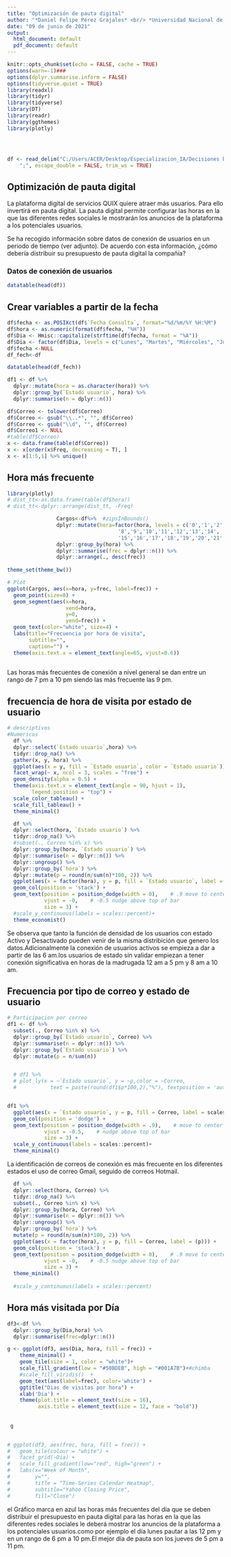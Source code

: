 ```yaml
---
title: "Optimización de pauta digital"
author: "*Daniel Felipe Pérez Grajales* <br/> *Universidad Nacional de Colombia - Sede Medellín* <br/><br/> *Efraín Galvis Amaya* <br/> *Universidad Nacional de Colombia - Sede Medellín* <br/> <br/> **Profesor**: *Juan David Ospina Arango* <br/> *Universidad Nacional de Colombia - Sede Medellín* <br/> *Departamento de Ciencias de la Computación y de la Decisión* <br/> *Decisiones bajo incertidumbre (Optimización para aprendizaje de máquina)*"
date: "09 de junio de 2021"
output:
  html_document: default
  pdf_document: default
---
```


```r
knitr::opts_chunk$set(echo = FALSE, cache = TRUE)
options(warn=-1)###
options(dplyr.summarise.inform = FALSE)
options(tidyverse.quiet = TRUE)
library(readxl)
library(tidyr)
library(tidyverse)
library(DT)
library(readr)
library(ggthemes)
library(plotly)




df <- read_delim("C:/Users/ACER/Desktop/Especializacion_IA/Decisiones bajo incertidumbre/Tareas/Actividad5/datos_horas_conexion.csv", 
    ";", escape_double = FALSE, trim_ws = TRUE)

```

## Optimización de pauta digital

La plataforma digital de servicios QUIX quiere atraer más usuarios. Para ello invertirá en pauta digital. La pauta digital permite configurar las horas en la que las diferentes redes sociales le mostrarán los anuncios de la plataforma a los potenciales usuarios. 


Se ha recogido información sobre datos de conexión de usuarios en un periodo de tiempo (ver adjunto). De acuerdo con esta información, ¿cómo debería distribuir su presupuesto de pauta digital la compañía?

### Datos de conexión de usuarios

```r

datatable(head(df))

```

## Crear variables a partir de la fecha

```r
df$fecha <- as.POSIXct(df$`Fecha Consulta`, format="%d/%m/%Y %H:%M")
df$hora <- as.numeric(format(df$fecha, "%H"))
df$Dia <- Hmisc::capitalize(strftime(df$fecha, format = "%A"))
df$Dia <- factor(df$Dia, levels = c("Lunes", "Martes", "Miércoles", "Jueves", "Viernes", "Sábado", "Domingo"))
df$fecha <-NULL
df_fech<-df
```

```r
datatable(head(df_fech))
```

```r
df1 <- df %>%
  dplyr::mutate(hora = as.character(hora)) %>%
  dplyr::group_by(`Estado usuario`, hora) %>%
  dplyr::summarise(n = dplyr::n())

df$Correo <- tolower(df$Correo)
df$Correo <- gsub("\\..*", "", df$Correo)
df$Correo <- gsub("\\d", "", df$Correo)
df$Correo1 <- NULL
#table(df$Correo)
x <- data.frame(table(df$Correo))
x <- x[order(x$Freq, decreasing = T), ]
x <- x[1:5,1] %>% unique()
```

## Hora más frecuente 

```r
library(plotly)
# dist_tt<-as.data.frame(table(df$hora))
# dist_tt<-dplyr::arrange(dist_tt, -Freq)

                Cargos<-df%>%  #zipsInBounds()
                dplyr::mutate(hora=factor(hora, levels = c('0','1','2','3','4','5','6','7',
                                    '8','9','10','11','12','13','14',
                                    '15','16','17','18','19','20','21','22','23'))) %>% 
                dplyr::group_by(hora) %>%
                dplyr::summarise(frec = dplyr::n()) %>%
                dplyr::arrange(., desc(frec))
              
theme_set(theme_bw())

# Plot
ggplot(Cargos, aes(x=hora, y=frec, label=frec)) + 
  geom_point(size=8) + 
  geom_segment(aes(x=hora, 
                   xend=hora, 
                   y=0, 
                   yend=frec)) + 
  geom_text(color="white", size=4) +
  labs(title="Frecuencia por hora de visita", 
       subtitle="", 
       caption="") + 
  theme(axis.text.x = element_text(angle=65, vjust=0.6))
 
```

Las horas más frecuentes de conexión a nivel general se dan entre un rango de 7 pm a 10 pm siendo las más frecuente las 9 pm.

## frecuencia de hora de visita por estado de usuario

```r
# descriptivos
#Numericos
  df %>%
  dplyr::select(`Estado usuario`,hora) %>%
  tidyr::drop_na() %>%
  gather(x, y, hora) %>%
  ggplot(aes(x = y, fill = `Estado usuario`, color = `Estado usuario`)) +
  facet_wrap(~ x, ncol = 3, scales = "free") +
  geom_density(alpha = 0.5) +
  theme(axis.text.x = element_text(angle = 90, hjust = 1),
        legend.position = "top") +
  scale_color_tableau() +
  scale_fill_tableau() +
  theme_minimal()

```

```r

  df %>%
  dplyr::select(hora, `Estado usuario`) %>%
  tidyr::drop_na() %>%
  #subset(., Correo %in% x) %>%
  dplyr::group_by(hora, `Estado usuario`) %>%
  dplyr::summarise(n = dplyr::n()) %>%
  dplyr::ungroup() %>%
  dplyr::group_by(`hora`) %>%
  dplyr::mutate(p = round(n/sum(n)*100, 2)) %>%
  ggplot(aes(x = factor(hora), y = p, fill = `Estado usuario`, label =(p))) +
  geom_col(position = 'stack') +
  geom_text(position = position_dodge(width = 0),    # .9 move to center of bars
            vjust = -0,    # -0.5 nudge above top of bar
            size = 3) +
  #scale_y_continuous(labels = scales::percent)+
  theme_economist()
```

Se observa que tanto la función de densidad de los usuarios con estado Activo y Desactivado pueden venir de la misma distribición que genero los datos.Adicionalmente la conexión de usuarios activos se empieza a dar a partir de las 6 am.los usuarios de estado sin validar empiezan a tener conexión significativa en horas de la madrugada 12 am a 5 pm y  8 am a 10 am.  

## Frecuencia por tipo de correo y estado de usuario

```r
# Participacion por correo
df1 <- df %>%
  subset(., Correo %in% x) %>%
  dplyr::group_by(`Estado usuario`, Correo) %>%
  dplyr::summarise(n = dplyr::n()) %>%
  dplyr::group_by(`Estado usuario`) %>%
  dplyr::mutate(p = n/sum(n))


  # df1 %>%
  # plot_ly(x = ~`Estado usuario`, y = ~p,color = ~Correo,
  #           text = paste(round(df1$p*100,2),"%"), textposition = 'auto')


df1 %>%
  ggplot(aes(x = `Estado usuario`, y = p, fill = Correo, label = scales::percent(p))) +
  geom_col(position = 'dodge') +
  geom_text(position = position_dodge(width = .9),    # move to center of bars
            vjust = -0.5,    # nudge above top of bar
            size = 3) +
  scale_y_continuous(labels = scales::percent)+
  theme_minimal()

```

La identificación de correos de conexión es más frecuente en los diferentes estados el uso de correo Gmail, seguido de correos Hotmail.

```r
  df %>%
  dplyr::select(hora, Correo) %>%
  tidyr::drop_na() %>%
  subset(., Correo %in% x) %>%
  dplyr::group_by(hora, Correo) %>%
  dplyr::summarise(n = dplyr::n()) %>%
  dplyr::ungroup() %>%
  dplyr::group_by(`hora`) %>%
  mutate(p = round(n/sum(n)*100, 2)) %>%
  ggplot(aes(x = factor(hora), y = p, fill = Correo, label = (p))) +
  geom_col(position = 'stack') +
  geom_text(position = position_dodge(width = 0),    # .9 move to center of bars
            vjust = -0,    # -0.5 nudge above top of bar
            size = 3) +
  theme_minimal()
  
  #scale_y_continuous(labels = scales::percent)

```

## Hora más visitada por Día

```r
df3<-df %>% 
  dplyr::group_by(Dia,hora) %>% 
  dplyr::summarise(frec=dplyr::n()) 

g <- ggplot(df3, aes(Dia, hora, fill = frec)) +
    theme_minimal() + 
    geom_tile(size = 1, color = "white")+
    scale_fill_gradient(low = "#50BDEB", high = "#001A7B")+#chimba
    #scale_fill_viridis()  +
    geom_text(aes(label=frec), color='white') +
    ggtitle("Dias de visitas por hora") +
    xlab('Dia') +
    theme(plot.title = element_text(size = 16), 
          axis.title = element_text(size = 12, face = "bold"))
 
 
 g
 

# ggplot(df3, aes(frec, hora, fill = frec)) + 
#   geom_tile(colour = "white") + 
#   facet_grid(~Dia) + 
#   scale_fill_gradient(low="red", high="green") +
#   labs(x="Week of Month",
#        y="",
#        title = "Time-Series Calendar Heatmap", 
#        subtitle="Yahoo Closing Price", 
#        fill="Close")
```

el Gráfico marca en azul las horas más frecuentes del día que se deben distribuir el presupuesto en pauta digital para las horas en la que las diferentes redes sociales le deberá mostrar los anuncios de la plataforma a los potenciales usuarios.como por ejemplo el día lunes pautar a las 12 pm y en un rango de 6 pm a 10 pm.El mejor día de pauta son los jueves de 5 pm a 11 pm. 

